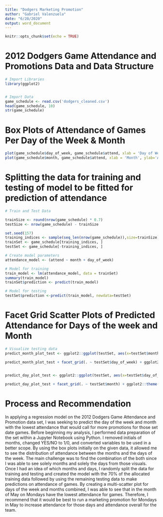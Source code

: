 ---
title: "Dodgers Marketing Promotion"
author: "Gabriel Valenzuela"
date: "6/20/2020"
output: word_document
---

```{r setup, include=FALSE}
knitr::opts_chunk$set(echo = TRUE)
```

# 2012 Dodgers Game Attendance and Promotions Data and Data Structure

```{r echo=FALSE}

# Import Libraries
library(ggplot2)


# Import Data
game_schedule <- read.csv('dodgers_cleaned.csv')
head(game_schedule, 10)
str(game_schedule)
```

# Box Plots of Attendance of Games Per Day of the Week & Month
```{r echo=FALSE}
plot(game_schedule$day_of_week, game_schedule$attend, xlab = 'Day of Week', ylab='Attendance', main='Attendance of Games per Day of the Week')
plot(game_schedule$month, game_schedule$attend, xlab = 'Month', ylab='Attendance', main='Attendance of Games per Month')
```

# Splitting the data for training and testing of model to be fitted for prediction of attendance
```{r echo=FALSE}
# Train and Test Data

trainSize <- round(nrow(game_schedule) * 0.7)
testSize <- nrow(game_schedule) - trainSize

set.seed(157)
training_indices <- sample(seq_len(nrow(game_schedule)),size=trainSize)
trainSet <- game_schedule[training_indices, ]
testSet <- game_schedule[-training_indices, ]

# Create model parameters
attendance_model <- (attend ~ month + day_of_week)

# Model for training
train_model <- lm(attendance_model, data = trainSet)
summary(train_model)
trainSet$prediction <- predict(train_model)

# Model for testing
testSet$prediction <-predict(train_model, newdata=testSet)
```

# Facet Grid Scatter Plots of Predicted Attendance for Days of the week and Month
```{r echo=FALSE}
# Visualize testing data
predict_month_plot_test <- ggplot2::ggplot(testSet, aes(x=testSet$month, y=testSet$prediction)) + ggplot2::geom_point()

predict_month_plot_test + facet_grid(. ~ testSet$day_of_week) + ggplot2::theme(axis.text.x = element_text(angle = 90)) + ggplot2::xlab('Months') + ggplot2::ylab('Attendance of Fans') + ggplot2::ggtitle('Prediction of Attendance',subtitle = 'Day of the Week')


predict_day_plot_test <- ggplot2::ggplot(testSet, aes(x=testSet$day_of_week, y=testSet$prediction)) + ggplot2::geom_point()

predict_day_plot_test + facet_grid(. ~ testSet$month) + ggplot2::theme(axis.text.x = element_text(angle = 90)) + ggplot2::xlab('Days of the Week') + ggplot2::ylab('Attendance of Fans') + ggplot2::ggtitle('Prediction of Attendance',subtitle = 'Months')

```

# Process and Recommendation

In applying a regression model on the 2012 Dodgers Game Attendance and Promotion data set, I was seeking to predict the day of the week and month with the lowest attendance that would call for more promotions for those set date games. Before beginning my analysis, I performed data preparation of the set within a Jupyter Notebook using Python. I removed initials of months, changed YES/NO to 1/0, and converted variables to be used in a better scope. By using the box plots initially on the given data, it allowed me to see the distribution of attendance between the months and the days of the week. The main challenge was to find the combination of the both since I was able to see solely months and solely the days from those visuals. Once I had an idea of which months and days, I randomly split the data for training and testing and created the model with the 70% of the allocated training data followed by using the remaining testing data to make predictions on attendance of games. By creating a multi-scatter plot for days of the week and months combined, I was able to see that in the month of May on Mondays have the lowest attendance for games. Therefore, I recommend that it would be best to run a marketing promotion for Mondays in May to increase attendance for those days and attendance overall for the team. 
